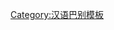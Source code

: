 {{User language-2|cmn-xi'nan|該用戶能以'''[[:Category:cmn-xi'nan-2 使用者|一般]]'''的'''[[:Category:cmn-xi'nan 使用者|西南官話]]'''進行交流。|西南官話|12|9}}<noinclude>[[Category:汉语巴别模板]]</noinclude>